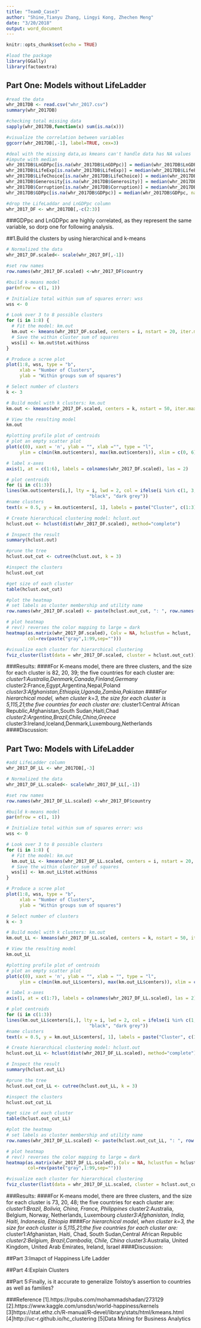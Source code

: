 ```yaml
---
title: "TeamD_Case3"
author: "Shine,Tianyu Zhang, Lingyi Kong, Zhechen Meng"
date: "3/20/2018"
output: word_document
---
```


```r
knitr::opts_chunk$set(echo = TRUE)
```


```r
#load the package
library(GGally)
library(factoextra)
```

## Part One: Models without LifeLadder
```r
#read the data
whr_2017DB <- read.csv("whr_2017.csv")
summary(whr_2017DB)

#checking total missing data
sapply(whr_2017DB,function(x) sum(is.na(x)))

#visualize the correlation between variables
ggcorr(whr_2017DB[,-1], label=TRUE, cex=3)

#deal with the missing data,as kmeans can't handle data has NA values
#impute with median
whr_2017DB$LnGDPpc[is.na(whr_2017DB$LnGDPpc)] = median(whr_2017DB$LnGDPpc, na.rm = TRUE)
whr_2017DB$LifeExp[is.na(whr_2017DB$LifeExp)] = median(whr_2017DB$LifeExp, na.rm = TRUE)
whr_2017DB$LifeChoice[is.na(whr_2017DB$LifeChoice)] = median(whr_2017DB$LifeChoice, na.rm = TRUE)
whr_2017DB$Generosity[is.na(whr_2017DB$Generosity)] = median(whr_2017DB$Generosity, na.rm = TRUE)
whr_2017DB$Corruption[is.na(whr_2017DB$Corruption)] = median(whr_2017DB$Corruption, na.rm = TRUE)
whr_2017DB$GDPpc[is.na(whr_2017DB$GDPpc)] = median(whr_2017DB$GDPpc, na.rm = TRUE)

#drop the LifeLaddar and LnGDPpc column
whr_2017_DF <- whr_2017DB[,-c(2:3)]

```
###GDPpc and LnGDPpc are highly correlated, as they represent the same variable, so dorp one for following analysis.

##1.Build the clusters by using hierarchical and k-means
```r
# Normalized the data
whr_2017_DF.scaled<- scale(whr_2017_DF[,-1])

#set row names
row.names(whr_2017_DF.scaled) <-whr_2017_DF$country

#build k-means model
par(mfrow = c(1, 1))

# Initialize total within sum of squares error: wss
wss <- 0

# Look over 3 to 8 possible clusters
for (i in 1:8) {
  # Fit the model: km.out
  km.out <- kmeans(whr_2017_DF.scaled, centers = i, nstart = 20, iter.max = 50)
  # Save the within cluster sum of squares
  wss[i] <- km.out$tot.withinss
}

# Produce a scree plot
plot(1:8, wss, type = "b", 
     xlab = "Number of Clusters", 
     ylab = "Within groups sum of squares")

# Select number of clusters
k <- 3

# Build model with k clusters: km.out
km.out <- kmeans(whr_2017_DF.scaled, centers = k, nstart = 50, iter.max = 50)

# View the resulting model
km.out

#plotting profile plot of centroids 
# plot an empty scatter plot
plot(c(0), xaxt = 'n', ylab = "", xlab ="", type = "l",
     ylim = c(min(km.out$centers), max(km.out$centers)), xlim = c(0, 6))

# label x-axes
axis(1, at = c(1:6), labels = colnames(whr_2017_DF.scaled), las = 2)

# plot centroids
for (i in c(1:3))
lines(km.out$centers[i,], lty = i, lwd = 2, col = ifelse(i %in% c(1, 3, 5),
                               "black", "dark grey"))
#name clusters
text(x = 0.5, y = km.out$centers[, 1], labels = paste("Cluster", c(1:3)))

# Create hierarchical clustering model: hclust.out
hclust.out <- hclust(dist(whr_2017_DF.scaled), method="complete")

# Inspect the result
summary(hclust.out)

#prune the tree
hclust.out_cut <- cutree(hclust.out, k = 3)

#inspect the clusters
hclust.out_cut

#get size of each cluster
table(hclust.out_cut)

#plot the heatmap
# set labels as cluster membership and utility name
row.names(whr_2017_DF.scaled) <- paste(hclust.out_cut, ": ", row.names(whr_2017_DF.scaled), sep = "")

# plot heatmap
# rev() reverses the color mapping to large = dark
heatmap(as.matrix(whr_2017_DF.scaled), Colv = NA, hclustfun = hclust,
        col=rev(paste("gray",1:99,sep="")))

#visualize each cluster for hierarchical clustering
fviz_cluster(list(data = whr_2017_DF.scaled, cluster = hclust.out_cut))

```
###Results:
####For K-means model, there are three clusters, and the size for each cluster is 82, 20, 39; the five countries for each cluster are:
*cluster1:Australia,Denmark,Canada,Finland,Germany 
*cluster2:France,Egypt,Argentina,Nepal,Poland
*cluster3:Afghanistan,Ethiopia,Uganda,Zambia,Pakistan
####For hierarchical model, when cluster k=3, the size for each cluster is 5,115,21;the five countries for each cluster are:
*cluster1:Central African Republic,Afghanistan,South Sudan,Haiti,Chad 
*cluster2:Argentina,Brazil,Chile,China,Greece  
*cluster3:Ireland,Iceland,Denmark,Luxembourg,Netherlands
####Discussion:

## Part Two: Models with LifeLadder
```r
#add LifeLadder column
whr_2017_DF_LL <- whr_2017DB[,-3]

# Normalized the data
whr_2017_DF_LL.scaled<- scale(whr_2017_DF_LL[,-1])

#set row names
row.names(whr_2017_DF_LL.scaled) <-whr_2017_DF$country

#build k-means model
par(mfrow = c(1, 1))

# Initialize total within sum of squares error: wss
wss <- 0

# Look over 3 to 8 possible clusters
for (i in 1:8) {
  # Fit the model: km.out
  km.out_LL <- kmeans(whr_2017_DF_LL.scaled, centers = i, nstart = 20, iter.max = 50)
  # Save the within cluster sum of squares
  wss[i] <- km.out_LL$tot.withinss
}

# Produce a scree plot
plot(1:8, wss, type = "b", 
     xlab = "Number of Clusters", 
     ylab = "Within groups sum of squares")

# Select number of clusters
k <- 3

# Build model with k clusters: km.out
km.out_LL <- kmeans(whr_2017_DF_LL.scaled, centers = k, nstart = 50, iter.max = 50)

# View the resulting model
km.out_LL

#plotting profile plot of centroids 
# plot an empty scatter plot
plot(c(0), xaxt = 'n', ylab = "", xlab = "", type = "l",
     ylim = c(min(km.out_LL$centers), max(km.out_LL$centers)), xlim = c(0, 7))

# label x-axes
axis(1, at = c(1:7), labels = colnames(whr_2017_DF_LL.scaled), las = 2)

# plot centroids
for (i in c(1:3))
lines(km.out_LL$centers[i,], lty = i, lwd = 2, col = ifelse(i %in% c(1, 3, 5),
                               "black", "dark grey"))
#name clusters
text(x = 0.5, y = km.out_LL$centers[, 1], labels = paste("Cluster", c(1:3)))

# Create hierarchical clustering model: hclust.out
hclust.out_LL <- hclust(dist(whr_2017_DF_LL.scaled), method="complete")

# Inspect the result
summary(hclust.out_LL)

#prune the tree
hclust.out_cut_LL <- cutree(hclust.out_LL, k = 3)

#inspect the clusters
hclust.out_cut_LL

#get size of each cluster
table(hclust.out_cut_LL)

#plot the heatmap
# set labels as cluster membership and utility name
row.names(whr_2017_DF_LL.scaled) <- paste(hclust.out_cut_LL, ": ", row.names(whr_2017_DF_LL.scaled), sep = "")

# plot heatmap
# rev() reverses the color mapping to large = dark
heatmap(as.matrix(whr_2017_DF_LL.scaled), Colv = NA, hclustfun = hclust,
        col=rev(paste("gray",1:99,sep="")))

#visualize each cluster for hierarchical clustering
fviz_cluster(list(data = whr_2017_DF_LL.scaled, cluster = hclust.out_cut_LL))
```
###Results:
####For K-means model, there are three clusters, and the size for each cluster is 73, 20, 48; the five countries for each cluster are:
*cluster1:Brazil, Bolivia, China, France, Philippines
*cluster2:Australia, Belgium, Norway, Netherlands, Luxembourg
*cluster3:Afghanistan, India, Haiti, Indonesia, Ethiopia
####For hierarchical model, when cluster k=3, the size for each cluster is 5,115,21;the five countries for each cluster are:
*cluster1:Afghanistan, Haiti, Chad, South Sudan,Central African Republic
*cluster2:Belgium, Brazil,Cambodia, Chile, China
*cluster3:Australia, United Kingdom, United Arab Emirates, Ireland, Israel 
####Discussion:


##Part 3:Imapct of Happiness Life Ladder 


##Part 4:Explain Clusters


##Part 5:Finally, is it accurate to generalize Tolstoy’s assertion to countries as well as families? 



###Reference
[1].https://rpubs.com/mohammadshadan/273129
[2].https://www.kaggle.com/unsdsn/world-happiness/kernels
[3]https://stat.ethz.ch/R-manual/R-devel/library/stats/html/kmeans.html
[4]http://uc-r.github.io/hc_clustering
[5]Data Mining for Business Analytics
